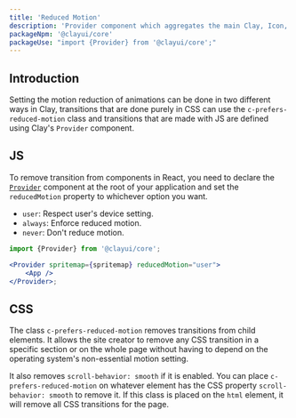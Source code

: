 ```yaml
---
title: 'Reduced Motion'
description: 'Provider component which aggregates the main Clay, Icon, and Modal.'
packageNpm: '@clayui/core'
packageUse: "import {Provider} from '@clayui/core';"
---
```


## Introduction

Setting the motion reduction of animations can be done in two different ways in Clay, transitions that are done purely in CSS can use the `c-prefers-reduced-motion` class and transitions that are made with JS are defined using Clay's `Provider` component.

## JS

To remove transition from components in React, you need to declare the [`Provider`](/docs/components/provider.html) component at the root of your application and set the `reducedMotion` property to whichever option you want.

-   `user`: Respect user's device setting.
-   `always`: Enforce reduced motion.
-   `never`: Don't reduce motion.

```jsx
import {Provider} from '@clayui/core';

<Provider spritemap={spritemap} reducedMotion="user">
	<App />
</Provider>;
```

## CSS

The class `c-prefers-reduced-motion` removes transitions from child elements. It allows the site creator to remove any CSS transition in a specific section or on the whole page without having to depend on the operating system's non-essential motion setting.

It also removes `scroll-behavior: smooth` if it is enabled. You can place `c-prefers-reduced-motion` on whatever element has the CSS property `scroll-behavior: smooth` to remove it. If this class is placed on the `html` element, it will remove all CSS transitions for the page.

